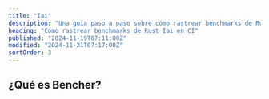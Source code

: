 ```yaml
---
title: "Iai"
description: "Una guía paso a paso sobre cómo rastrear benchmarks de Rust Iai en CI"
heading: "Cómo rastrear benchmarks de Rust Iai en CI"
published: "2024-11-19T07:11:00Z"
modified: "2024-11-21T07:17:00Z"
sortOrder: 3
---
```



<Intro
  text="cómo hacer benchmarks de código en Rust con Iai"
  url="/es/learn/benchmarking/rust/iai/"
  name="Iai"
/>

## ¿Qué es Bencher?

<BencherIntro />

<Steps
  adapter="rust_iai"
  url="/es/docs/explanation/adapters/#-rust-iai"
/>

<RustIai />

<br />

<CallToAction lang={Language.es} />